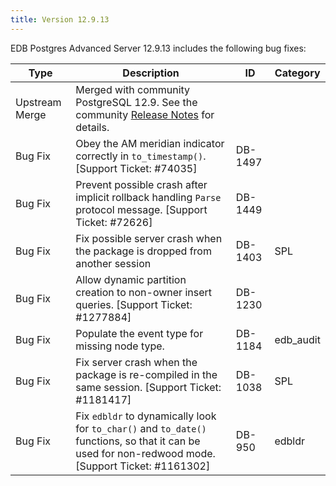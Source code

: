 ---
title: Version 12.9.13
---

EDB Postgres Advanced Server 12.9.13 includes the following bug fixes:

| Type           | Description                                                                                                                                                                            | ID      | Category  |
| -------------- | -------------------------------------------------------------------------------------------------------------------------------------------------------------------------------------- | ------- | --------- |
| Upstream Merge | Merged with community PostgreSQL 12.9. See the community [Release Notes](https://www.postgresql.org/docs/12/release-12-9.html) for details. |         |           |
| Bug Fix        | Obey the AM meridian indicator correctly in `to_timestamp()`. [Support Ticket: #74035]                                                                                                 | DB-1497 |           |
| Bug Fix        | Prevent possible crash after implicit rollback handling `Parse` protocol message. [Support Ticket: #72626]                                                                             | DB-1449 |           |
| Bug Fix        | Fix possible server crash when the package is dropped from another session                                                                                                             | DB-1403 | SPL       |
| Bug Fix        | Allow dynamic partition creation to non-owner insert queries. [Support Ticket: #1277884]                                                                                               | DB-1230 |           |
| Bug Fix        | Populate the event type for missing node type.                                                                                                                                         | DB-1184 | edb_audit |
| Bug Fix        | Fix server crash when the package is re-compiled in the same session. [Support Ticket: #1181417]                                                                                       | DB-1038 | SPL       |
| Bug Fix        | Fix `edbldr` to dynamically look for `to_char()` and `to_date()` functions, so that it can be used for non-redwood mode. [Support Ticket: #1161302]                                    | DB-950  | edbldr    |
